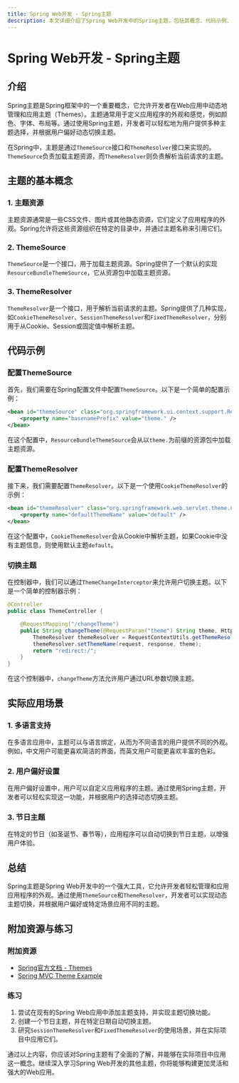 ```yaml
---
title: Spring Web开发 - Spring主题
description: 本文详细介绍了Spring Web开发中的Spring主题，包括其概念、代码示例、实际应用场景以及总结和附加资源。
---
```


# Spring Web开发 - Spring主题

## 介绍

Spring主题是Spring框架中的一个重要概念，它允许开发者在Web应用中动态地管理和应用主题（Themes）。主题通常用于定义应用程序的外观和感觉，例如颜色、字体、布局等。通过使用Spring主题，开发者可以轻松地为用户提供多种主题选择，并根据用户偏好动态切换主题。

在Spring中，主题是通过`ThemeSource`接口和`ThemeResolver`接口来实现的。`ThemeSource`负责加载主题资源，而`ThemeResolver`则负责解析当前请求的主题。

## 主题的基本概念

### 1. 主题资源

主题资源通常是一些CSS文件、图片或其他静态资源，它们定义了应用程序的外观。Spring允许将这些资源组织在特定的目录中，并通过主题名称来引用它们。

### 2. ThemeSource

`ThemeSource`是一个接口，用于加载主题资源。Spring提供了一个默认的实现`ResourceBundleThemeSource`，它从资源包中加载主题资源。

### 3. ThemeResolver

`ThemeResolver`是一个接口，用于解析当前请求的主题。Spring提供了几种实现，如`CookieThemeResolver`、`SessionThemeResolver`和`FixedThemeResolver`，分别用于从Cookie、Session或固定值中解析主题。

## 代码示例

### 配置ThemeSource

首先，我们需要在Spring配置文件中配置`ThemeSource`。以下是一个简单的配置示例：

```xml
<bean id="themeSource" class="org.springframework.ui.context.support.ResourceBundleThemeSource">
    <property name="basenamePrefix" value="theme." />
</bean>
```

在这个配置中，`ResourceBundleThemeSource`会从以`theme.`为前缀的资源包中加载主题资源。

### 配置ThemeResolver

接下来，我们需要配置`ThemeResolver`。以下是一个使用`CookieThemeResolver`的示例：

```xml
<bean id="themeResolver" class="org.springframework.web.servlet.theme.CookieThemeResolver">
    <property name="defaultThemeName" value="default" />
</bean>
```

在这个配置中，`CookieThemeResolver`会从Cookie中解析主题，如果Cookie中没有主题信息，则使用默认主题`default`。

### 切换主题

在控制器中，我们可以通过`ThemeChangeInterceptor`来允许用户切换主题。以下是一个简单的控制器示例：

```java
@Controller
public class ThemeController {

    @RequestMapping("/changeTheme")
    public String changeTheme(@RequestParam("theme") String theme, HttpServletRequest request, HttpServletResponse response) {
        ThemeResolver themeResolver = RequestContextUtils.getThemeResolver(request);
        themeResolver.setThemeName(request, response, theme);
        return "redirect:/";
    }
}
```

在这个控制器中，`changeTheme`方法允许用户通过URL参数切换主题。

## 实际应用场景

### 1. 多语言支持

在多语言应用中，主题可以与语言绑定，从而为不同语言的用户提供不同的外观。例如，中文用户可能更喜欢简洁的界面，而英文用户可能更喜欢丰富的色彩。

### 2. 用户偏好设置

在用户偏好设置中，用户可以自定义应用程序的主题。通过使用Spring主题，开发者可以轻松实现这一功能，并根据用户的选择动态切换主题。

### 3. 节日主题

在特定的节日（如圣诞节、春节等），应用程序可以自动切换到节日主题，以增强用户体验。

## 总结

Spring主题是Spring Web开发中的一个强大工具，它允许开发者轻松管理和应用应用程序的外观。通过使用`ThemeSource`和`ThemeResolver`，开发者可以实现动态主题切换，并根据用户偏好或特定场景应用不同的主题。

## 附加资源与练习

### 附加资源

- [Spring官方文档 - Themes](https://docs.spring.io/spring-framework/docs/current/reference/html/web.html#mvc-themeresolver)
- [Spring MVC Theme Example](https://www.baeldung.com/spring-mvc-themes)

### 练习

1. 尝试在现有的Spring Web应用中添加主题支持，并实现主题切换功能。
2. 创建一个节日主题，并在特定日期自动切换主题。
3. 研究`SessionThemeResolver`和`FixedThemeResolver`的使用场景，并在实际项目中应用它们。

通过以上内容，你应该对Spring主题有了全面的了解，并能够在实际项目中应用这一概念。继续深入学习Spring Web开发的其他主题，你将能够构建更加灵活和强大的Web应用。